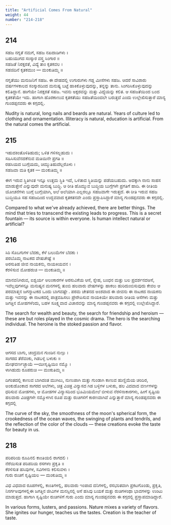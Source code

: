 ```yaml
---
title: "Artificial Comes From Natural"
weight: 44
number: "214-218"
---
```


## 214

ಸಹಜ ನಗ್ನತೆ ನಮಗೆ, ಸಹಜ ನಖದಾಡಿಗಳು ।  
ಬಹುಯುಗದ ಸಂಸ್ಕಾರ ವಸ್ತ್ರ ಸಿಂಗಾರ ॥  
ಸಹಜತೆ ನಿರಕ್ಷರತೆ, ವಿದ್ಯೆ ತಾಂ ಕೃತಕವಲ ।  
ಸಹಜಿದಿನೆ ಕೃತಕಮುಂ — ಮಂಕುತಿಮ್ಮ ॥

ನಗ್ನತೆಯು ಮನುಜನಿಗೆ ಸಹಜ. ಈ ದೇಹದಲ್ಲಿ ಉಗುರುಗಳು ಗಡ್ಡ ಮೀಸೆಗಳು ಸಹಜ. ಆದರೆ ಸಾವಿರಾರು ವರ್ಷಗಳಕಾಲದ ಸಂಸ್ಕಾರದಿಂದ ಮನುಷ್ಯ ಬಟ್ಟೆ ಹಾಕಿಕೊಳ್ಳುವುದನ್ನು, ತನ್ನನ್ನು ತಾನು. ಸಿಂಗರಿಸಿಕೊಳ್ಳುವುದನ್ನು ಕಲಿತಿದ್ದಾನೆ. ಹಾಗೆಯೇ ನಿರಕ್ಷರತೆ ಸಹಜ. ಇವನು ಅಕ್ಷರವನ್ನು ಮತ್ತು ವಿದ್ಯೆಯನ್ನು ಕಲಿತ. ಆ ಸಹಜತೆಯಿಂದ ಬಂದ ಕೃತಕತೆಯೇ ಇದು. ಹಾಗಾಗಿ ಹೊರಕಾಣುವ ಕೃತಕತೆಯು ಸಹಜತೆಯಿಂದಲೇ ಬರುತ್ತದೆ ಎಂದು ಉಲ್ಲೇಖಿಸುತ್ತಾರೆ ಮಾನ್ಯ ಗುಂಡಪ್ಪನವರು ಈ ಕಗ್ಗದಲ್ಲಿ.

Nudity is natural, long nails and beards are natural. Years of culture led to clothing and ornamentation. Illiteracy is natural, education is artificial. From the natural comes the artificial.

## 215

ಇಹುದಕಿಂತೊಳಿತಿಹುದು; ಒಳಿತ ಗಳಿಸಲ್ಬಹುದು ।  
ಸಹಿಸಿಸುವೆನದಕೆನುವ ಮತಿಯಿನೇ ಪ್ರಗತಿ ॥  
ರಹಸಿಯದ ಬುಗ್ಗೆಯದು, ಚಿಮ್ಮುತಿಹುದೆಲ್ಲರೊಳು ।  
ಸಹಜವಾ ಮತಿ ಕೃತಕ — ಮಂಕುತಿಮ್ಮ ॥

ಈಗ ಇರುವ ಸ್ಥಿತಿಗಿಂತ ಇನ್ನೂ ಉತ್ತಮ ಸ್ಥಿತಿ ಇದೆ, ಒಳಿತಾದ ಸ್ಥಿತಿಯನ್ನು ಪಡೆಯಬಹುದು. ಅದಕ್ಕಾಗಿ ನಾನು ಸಾಹಸ ಮಾಡುತ್ತೇನೆ ಎನ್ನುವುದೇ ಮನುಷ್ಯ ಬುದ್ಧಿ. ಆ ರೀತಿ ಹೊಮ್ಮುವ ಬುದ್ಧಿಯ ಬುಗ್ಗೆಗಳೇ ಪ್ರಗತಿಗೆ ಹಾದಿ. ಈ ರೀತಿಯ ಯೋಚನೆಗಳು ಬುಗ್ಗೆ ಬುಗ್ಗೆಯಾಗಿ, ಅಲೆ ಅಲೆಯಾಗಿ ಎಲ್ಲರಲ್ಲೂ ಸಹಜವಾಗೇ ಇರುತ್ತದೆ. ಈ ರೀತಿ ಇರುವ ಸಹಜ ಬುದ್ಧಿಯೂ ಸಹ ಸಹಜದಿಂದ ಉದ್ಭವವಾದ ಕೃತಕತನವೇ ಎಂದು ಪ್ರಸ್ತಾಪಿಸಿದ್ದಾರೆ ಮಾನ್ಯ ಗುಂಡಪ್ಪನವರು ಈ ಕಗ್ಗದಲ್ಲಿ.

Compared to what we've already achieved, there are better things. The mind that tries to transcend the existing leads to progress. This is a
secret fountain — its source is within everyone. Is human intellect natural or artificial?

## 216

ಸಿರಿ ಸೊಬಗುಗಳ ಬೆದಕು, ಕೆಳೆ ಬಲುಮೆಗಳ ಬೆದಕು ।  
ಪರಬೊಮ್ಮ ನಾಟಕದ ವೇಷಚೇಷ್ಟೆ ॥  
ಅರಸುತಿಹ ಜೀವ ನಾಯಕನು, ನಾಯಕಿಯವನ ।  
ಕೆರಳಿಸುವ ಮೋಹರುಚಿ — ಮಂಕುತಿಮ್ಮ ॥

ಮಾನವನಿಗಿರುವ, ಐಶ್ವರ್ಯ ಅಲಂಕಾರಗಳ ಅರಸುವಿಕೆಯ ಆಸೆ, ಸ್ನೇಹ, ಬಂಧನ ಮತ್ತು ಬಲ ಪ್ರದರ್ಶನದಆಸೆ, ಇವೆಲ್ಲವುಗಳನ್ನೂ ಮನುಷ್ಯನ ಮನಗಳಲ್ಲಿ ತುಂಬಿ ಹಲವಾರು ವೇಷಗಳನ್ನು ಹಾಕಲು ಹುರಿದುಂಬಿಸುವುದು ಕೇವಲ ಆ ಪರಮಾತ್ಮನ ಜಗನ್ನಾಟಕದ ಒಂದು ಬಾಗವಷ್ಟೇ . ಪರಮ ಚೇತನದ ಅಂಶವಾದ ಈ ಜೀವನು ಈ ನಾಟಕದ ನಾಯಕನು ಮತ್ತು ಇವನನ್ನು ಈ ನಾಟಕದಲ್ಲಿ ಪಾತ್ರವಹಿಸಲು ಪ್ರೇರೇಪಿಸುವ ನಾಯಕಿಯೇ ಹಲವಾರು ರೀತಿಯ ಆಸೆಗಳು ಮತ್ತು ಜಗತ್ತಿನ ಮೋಹಗಳೆಂದು, ಬಹಳ ಸೂಕ್ಷ್ಮವಾದ ವಿಚಾರವನ್ನು ಮಾನ್ಯ ಗುಂಡಪ್ಪನವರು ಈ ಕಗ್ಗದಲ್ಲಿ ಉಲ್ಲೇಖಿಸಿದ್ದಾರೆ.

The search for wealth and beauty, the search for friendship and heroism — these are but roles played in the cosmic drama. The hero is the searching individual. The heroine is the stoked passion and flavor.

## 217

ಆಗಸದ ಬಾಗು, ಚಂದ್ರಮನ ಗುಂಡಿನ ನುಣ್ಪು ।  
ಸಾಗರದ ತೆರೆವಂಕು, ಗಿಡಬಳ್ಳಿ ಬಳುಕು ॥  
ಮೇಘವರ್ಣಚ್ಛಾಯೆ —ಯೀಸೃಷ್ಟಿಯಿಂ ನಮ್ಮೊ ।  
ಳಾಗಿಹುದು ರೂಪರುಚಿ — ಮಂಕುತಿಮ್ಮ ॥

ದಿಗಂತದಲ್ಲಿ ಕಾಣುವ ಬಾಗಿದಂತ ಮುಗಿಲು, ನುಣುಪಾಗಿ ಮತ್ತು ಗುಂಡಾಗಿ ಕಾಣುವ ಹುಣ್ಣಿಮೆಯ ಚಂದಿರ, ಅಂಕುಡೊಂಕಾದ ಸಾಗರದ ಅಲೆಗಳು, ಚಿತ್ರ ವಿಚಿತ್ರ ವಿನ್ಯಾಸದ ಗಿಡ ಬಳ್ಳಿಗಳ ಬಳುಕು, ಹಲ ವಿದವಾದ ವರ್ಣಗಳನ್ನು ಧರಿಸುವ ಮೋಡಗಳು, ಆ ಮೋಡಗಳ ವಿನ್ಯಾಸದಿಂದ ಭೂಮಿಯಮೇಲೆ ಬೀಳುವ ನೆರಳಿನಾಕಾರಗಳು, ಹೀಗೆ ಸೃಷ್ಟಿಯ ಹಲವಾರು ವಿಚಿತ್ರಗಳೇ ನಮ್ಮೊಳಗಿನ ರೂಪ ಮತ್ತು ರುಚಿಗಳಿಗೆ ಕಾರಣವಾಗಿವೆ ಎನ್ನುತ್ತಾರೆ ಮಾನ್ಯ ಗುಂಡಪ್ಪನವರು ಈ ಕಗ್ಗದಲ್ಲಿ

The curve of the sky, the smoothness of the moon's spherical form, the crookedness of the ocean waves, the swinging of plants and tendrils, and the reflection of the color of the clouds — these creations evoke the taste for beauty in us.

## 218

ಪರಿಪರಿಯ ರೂಪಿನಲಿ ಕಾಂತಿಯಲಿ ರಾಗದಲಿ ।  
ನೆರೆಯಿಸುತ ಪರಿಪರಿಯ ರಸಗಳಂ ಪ್ರಕೃತಿ ॥  
ಕೆರಳಿಸುತ ಹಸಿವುಗಳ, ಸವಿಗಳನು ಕಲಿಸುವಳು ।  
ಗುರು ರುಚಿಗೆ ಸೃಷ್ಟಿಯಲ — ಮಂಕುತಿಮ್ಮ ॥

ವಿಧ ವಿಧವಾದ ರೂಪಗಳಲ್ಲಿ, ಕಾಂತಿಗಳಲ್ಲಿ, ಹಲವಾರು ಇಂಪಾದ ದನಿಗಳಲ್ಲಿ, ರಸಭರಿತವಾಗಿ ಪ್ರಕಟಗೊಂಡು, ಪ್ರಕೃತಿ, ನಿಸರ್ಗಅವುಗಳಲ್ಲಿಈ ಜಗತ್ತಿನ ಜೀವಿಗಳ ಮನಸ್ಸಿನಲ್ಲಿ ಆಸೆ ಹಸಿವು ಬಯಕೆ ಮತ್ತು ರುಚಿಗಳಂಥಾ ಭಾವಗಳನ್ನು ಉಂಟು ಮಾಡುತ್ತದೆ. ಹಾಗಾಗಿ ಸೃಷ್ಟಿಯೇ ರುಚಿಗಳಿಗೆ ಗುರು ಎಂದು ಮಾನ್ಯ ಗುಂಡಪ್ಪನವರು ಈ ಕಗ್ಗದಲ್ಲಿ ಪ್ರಸ್ತಾಪಮಾಡಿದ್ದಾರೆ.

In various forms, lusters, and passions. Nature mixes a variety of flavors. She ignites our hunger, teaches us the tastes. Creation is the teacher of taste.
